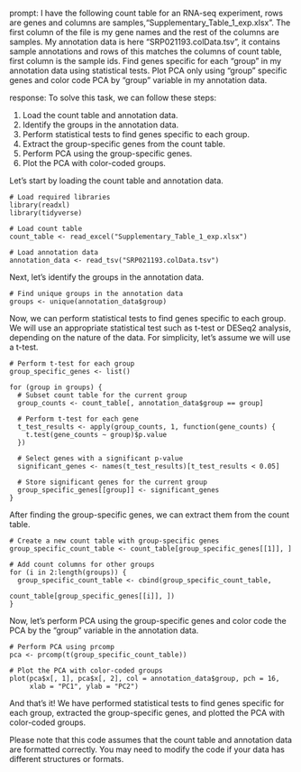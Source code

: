 prompt:
I have the following count table for an RNA-seq experiment, rows are genes and columns are samples,"Supplementary_Table_1_exp.xlsx". The first column of the file is my gene names and the rest of the columns are samples. My annotation data is here "SRP021193.colData.tsv", it contains sample annotations and rows of this matches the columns of count table, first column is the sample ids. Find genes specific for each "group" in my annotation data  using statistical tests. Plot PCA only using "group" specific genes and color code PCA by "group" variable in my annotation data.

response:
To solve this task, we can follow these steps:

1. Load the count table and annotation data.
2. Identify the groups in the annotation data.
3. Perform statistical tests to find genes specific to each group.
4. Extract the group-specific genes from the count table.
5. Perform PCA using the group-specific genes.
6. Plot the PCA with color-coded groups.

Let's start by loading the count table and annotation data.  

```
# Load required libraries
library(readxl)
library(tidyverse)

# Load count table
count_table <- read_excel("Supplementary_Table_1_exp.xlsx")

# Load annotation data
annotation_data <- read_tsv("SRP021193.colData.tsv")
```

Next, let's identify the groups in the annotation data.

```
# Find unique groups in the annotation data
groups <- unique(annotation_data$group)
```

Now, we can perform statistical tests to find genes specific to each group. We will use an appropriate statistical test such as t-test or DESeq2 analysis, depending on the nature of the data. For simplicity, let's assume we will use a t-test.

```
# Perform t-test for each group
group_specific_genes <- list()

for (group in groups) {
  # Subset count table for the current group
  group_counts <- count_table[, annotation_data$group == group]
  
  # Perform t-test for each gene
  t_test_results <- apply(group_counts, 1, function(gene_counts) {
    t.test(gene_counts ~ group)$p.value
  })
  
  # Select genes with a significant p-value
  significant_genes <- names(t_test_results)[t_test_results < 0.05]
  
  # Store significant genes for the current group
  group_specific_genes[[group]] <- significant_genes
}
```

After finding the group-specific genes, we can extract them from the count table.

```
# Create a new count table with group-specific genes
group_specific_count_table <- count_table[group_specific_genes[[1]], ]

# Add count columns for other groups
for (i in 2:length(groups)) {
  group_specific_count_table <- cbind(group_specific_count_table, 
                                      count_table[group_specific_genes[[i]], ])
}
```

Now, let's perform PCA using the group-specific genes and color code the PCA by the "group" variable in the annotation data.

```
# Perform PCA using prcomp
pca <- prcomp(t(group_specific_count_table))

# Plot the PCA with color-coded groups
plot(pca$x[, 1], pca$x[, 2], col = annotation_data$group, pch = 16, 
     xlab = "PC1", ylab = "PC2")
```

And that's it! We have performed statistical tests to find genes specific for each group, extracted the group-specific genes, and plotted the PCA with color-coded groups.

Please note that this code assumes that the count table and annotation data are formatted correctly. You may need to modify the code if your data has different structures or formats.
